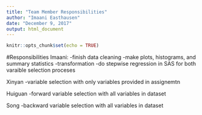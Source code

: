 ```yaml
---
title: "Team Member Responsibilities"
author: "Imaani Easthausen"
date: "December 9, 2017"
output: html_document
---
```


```r
knitr::opts_chunk$set(echo = TRUE)
```

#Responsibilities
Imaani: -finish data cleaning -make plots, histograms, and summary statistics -transformation -do stepwise regression in SAS for both varaible selection proceses

Xinyan -variable selection with only variables provided in assignemtn

Huiguan -forward variable selection with all variables in dataset

Song -backward variable selection with all variables in dataset
